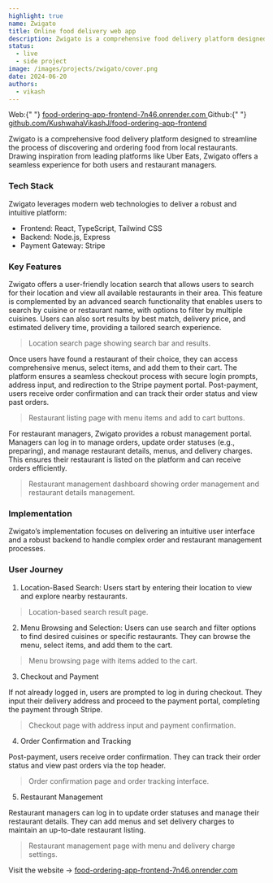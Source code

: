 ```yaml
---
highlight: true
name: Zwigato
title: Online food delivery web app
description: Zwigato is a comprehensive food delivery platform designed to streamline the process of discovering and ordering food from local restaurants.
status:
  - live
  - side project
image: /images/projects/zwigato/cover.png
date: 2024-06-20
authors:
  - vikash
---
```


<Callout type="white">
  Web:{" "}
  <a
    href="https://food-ordering-app-frontend-7n46.onrender.com/"
    target="_blank"
  >
    food-ordering-app-frontend-7n46.onrender.com
  </a>
</Callout>

<Callout type="white">
  Github:{" "}
  <a
    href="https://github.com/KushwahaVikashJ/food-ordering-app-frontend"
    target="_blank"
  >
    github.com/KushwahaVikashJ/food-ordering-app-frontend
  </a>
</Callout>

Zwigato is a comprehensive food delivery platform designed to streamline the process of discovering and ordering food from local restaurants. Drawing inspiration from leading platforms like Uber Eats, Zwigato offers a seamless experience for both users and restaurant managers.

### Tech Stack

Zwigato leverages modern web technologies to deliver a robust and intuitive platform:

- Frontend: React, TypeScript, Tailwind CSS
- Backend: Node.js, Express
- Payment Gateway: Stripe

### Key Features

Zwigato offers a user-friendly location search that allows users to search for their location and view all available restaurants in their area. This feature is complemented by an advanced search functionality that enables users to search by cuisine or restaurant name, with options to filter by multiple cuisines. Users can also sort results by best match, delivery price, and estimated delivery time, providing a tailored search experience.

<ImageBlog
  src="/images/projects/zwigato/cover.png"
  width="718"
  height="404"
  alt="Image"
/>
> Location search page showing search bar and results.

Once users have found a restaurant of their choice, they can access comprehensive menus, select items, and add them to their cart. The platform ensures a seamless checkout process with secure login prompts, address input, and redirection to the Stripe payment portal. Post-payment, users receive order confirmation and can track their order status and view past orders.

<ImageBlog
  src="/images/projects/zwigato/zwigato_4.png"
  width="718"
  height="404"
  alt="Image"
/>
> Restaurant listing page with menu items and add to cart buttons.

For restaurant managers, Zwigato provides a robust management portal. Managers can log in to manage orders, update order statuses (e.g., preparing), and manage restaurant details, menus, and delivery charges. This ensures their restaurant is listed on the platform and can receive orders efficiently.

<ImageBlog
  src="/images/projects/zwigato/zwigato_1.png"
  width="718"
  height="404"
  alt="Image"
/>
> Restaurant management dashboard showing order management and restaurant details
management.

### Implementation

Zwigato’s implementation focuses on delivering an intuitive user interface and a robust backend to handle complex order and restaurant management processes.

### User Journey

1. Location-Based Search: Users start by entering their location to view and explore nearby restaurants.

<ImageBlog
  src="/images/projects/zwigato/cover.png"
  width="718"
  height="404"
  alt="Image"
/>
> Location-based search result page.

2. Menu Browsing and Selection: Users can use search and filter options to find desired cuisines or specific restaurants. They can browse the menu, select items, and add them to the cart.

<ImageBlog
  src="/images/projects/zwigato/zwigato_4.png"
  width="718"
  height="404"
  alt="Image"
/>
> Menu browsing page with items added to the cart.

3. Checkout and Payment

If not already logged in, users are prompted to log in during checkout. They input their delivery address and proceed to the payment portal, completing the payment through Stripe.

<ImageBlog
  src="/images/projects/zwigato/zwigato_6.png"
  width="718"
  height="404"
  alt="Image"
/>
> Checkout page with address input and payment confirmation.

4. Order Confirmation and Tracking

Post-payment, users receive order confirmation. They can track their order status and view past orders via the top header.

<ImageBlog
  src="/images/projects/zwigato/zwigato_3.png"
  width="718"
  height="404"
  alt="Image"
/>
> Order confirmation page and order tracking interface.

5. Restaurant Management

Restaurant managers can log in to update order statuses and manage their restaurant details. They can add menus and set delivery charges to maintain an up-to-date restaurant listing.

<ImageBlog
  src="/images/projects/zwigato/zwigato_1.png"
  width="718"
  height="404"
  alt="Image"
/>
> Restaurant management page with menu and delivery charge settings.

Visit the website -> <a href="https://food-ordering-app-frontend-7n46.onrender.com/" target="_black">food-ordering-app-frontend-7n46.onrender.com</a>
